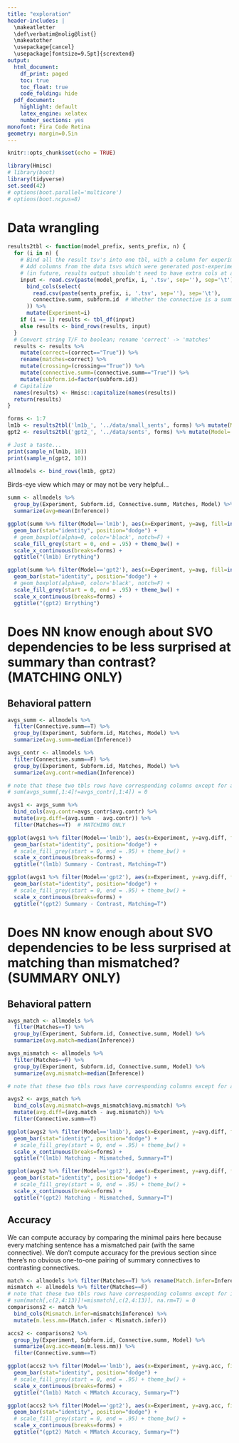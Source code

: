 ```yaml
---
title: "exploration"
header-includes: |
  \makeatletter
  \def\verbatim@nolig@list{}
  \makeatother
  \usepackage{cancel}
  \usepackage[fontsize=9.5pt]{scrextend}
output:
  html_document:
    df_print: paged
    toc: true
    toc_float: true
    code_folding: hide
  pdf_document:
    highlight: default
    latex_engine: xelatex
    number_sections: yes
monofont: Fira Code Retina
geometry: margin=0.5in
---
```


```r
knitr::opts_chunk$set(echo = TRUE)
```

```r
library(Hmisc)
# library(boot)
library(tidyverse)
set.seed(42)
# options(boot.parallel='multicore')
# options(boot.ncpus=8)
```

# Data wrangling

```r
results2tbl <- function(model_prefix, sents_prefix, n) {
  for (i in n) {
    # Bind all the result tsv's into one tbl, with a column for experiment;
    # Add columns from the data tsvs which were generated post-experiment
    # (in future, results output shouldn't need to have extra cols at all)
    input <- read.csv(paste(model_prefix, i, '.tsv', sep=''), sep='\t') %>%
      bind_cols(select(
        read.csv(paste(sents_prefix, i, '.tsv', sep=''), sep='\t'),
        connective.summ, subform.id  # Whether the connective is a summary or contrast type; subform id (specified in templates)
      )) %>%
      mutate(Experiment=i)
    if (i == 1) results <- tbl_df(input)
    else results <- bind_rows(results, input)
  }
  # Convert string T/F to boolean; rename 'correct' -> 'matches'
  results <- results %>%
    mutate(correct=(correct=="True")) %>%
    rename(matches=correct) %>%
    mutate(crossing=(crossing=="True")) %>%
    mutate(connective.summ=(connective.summ=="True")) %>%
    mutate(subform.id=factor(subform.id))
  # Capitalize
  names(results) <- Hmisc::capitalize(names(results))
  return(results)
}
```

```r
forms <- 1:7
lm1b <- results2tbl('lm1b_', '../data/small_sents', forms) %>% mutate(Model='lm1b')
gpt2 <- results2tbl('gpt2_', '../data/sents', forms) %>% mutate(Model='gpt2')

# Just a taste...
print(sample_n(lm1b, 10))
print(sample_n(gpt2, 10))

allmodels <- bind_rows(lm1b, gpt2)
```

Birds-eye view which may or may not be very helpful...
```r
summ <- allmodels %>%
  group_by(Experiment, Subform.id, Connective.summ, Matches, Model) %>%
  summarize(avg=mean(Inference))

ggplot(summ %>% filter(Model=='lm1b'), aes(x=Experiment, y=avg, fill=interaction(Connective.summ, Matches, Subform.id))) +
  geom_bar(stat="identity", position="dodge") +
  # geom_boxplot(alpha=0, color='black', notch=F) +
  scale_fill_grey(start = 0, end = .95) + theme_bw() +
  scale_x_continuous(breaks=forms) +
  ggtitle("(lm1b) Errything")

ggplot(summ %>% filter(Model=='gpt2'), aes(x=Experiment, y=avg, fill=interaction(Connective.summ, Matches, Subform.id))) +
  geom_bar(stat="identity", position="dodge") +
  # geom_boxplot(alpha=0, color='black', notch=F) +
  scale_fill_grey(start = 0, end = .95) + theme_bw() +
  scale_x_continuous(breaks=forms) +
  ggtitle("(gpt2) Errything")
```

# Does NN know enough about SVO dependencies to be less surprised at summary than contrast? (MATCHING ONLY)

## Behavioral pattern

```r
avgs_summ <- allmodels %>%
  filter(Connective.summ==T) %>%
  group_by(Experiment, Subform.id, Matches, Model) %>%
  summarize(avg.summ=median(Inference))

avgs_contr <- allmodels %>%
  filter(Connective.summ==F) %>%
  group_by(Experiment, Subform.id, Matches, Model) %>%
  summarize(avg.contr=median(Inference))

# note that these two tbls rows have corresponding columns except for avg;
# sum(avgs_summ[,1:4]!=avgs_contr[,1:4]) = 0

avgs1 <- avgs_summ %>%
  bind_cols(avg.contr=avgs_contr$avg.contr) %>%
  mutate(avg.diff=(avg.summ - avg.contr)) %>%
  filter(Matches==T)  # MATCHING ONLY

ggplot(avgs1 %>% filter(Model=='lm1b'), aes(x=Experiment, y=avg.diff, fill=Subform.id)) +
  geom_bar(stat="identity", position="dodge") +
  # scale_fill_grey(start = 0, end = .95) + theme_bw() +
  scale_x_continuous(breaks=forms) +
  ggtitle("(lm1b) Summary - Contrast, Matching=T")

ggplot(avgs1 %>% filter(Model=='gpt2'), aes(x=Experiment, y=avg.diff, fill=Subform.id)) +
  geom_bar(stat="identity", position="dodge") +
  # scale_fill_grey(start = 0, end = .95) + theme_bw() +
  scale_x_continuous(breaks=forms) +
  ggtitle("(gpt2) Summary - Contrast, Matching=T")
```

# Does NN know enough about SVO dependencies to be less surprised at matching than mismatched? (SUMMARY ONLY)

## Behavioral pattern

```r
avgs_match <- allmodels %>%
  filter(Matches==T) %>%
  group_by(Experiment, Subform.id, Connective.summ, Model) %>%
  summarize(avg.match=median(Inference))

avgs_mismatch <- allmodels %>%
  filter(Matches==F) %>%
  group_by(Experiment, Subform.id, Connective.summ, Model) %>%
  summarize(avg.mismatch=median(Inference))

# note that these two tbls rows have corresponding columns except for avg

avgs2 <- avgs_match %>%
  bind_cols(avg.mismatch=avgs_mismatch$avg.mismatch) %>%
  mutate(avg.diff=(avg.match - avg.mismatch)) %>%
  filter(Connective.summ==T)

ggplot(avgs2 %>% filter(Model=='lm1b'), aes(x=Experiment, y=avg.diff, fill=Subform.id)) +
  geom_bar(stat="identity", position="dodge") +
  # scale_fill_grey(start = 0, end = .95) + theme_bw() +
  scale_x_continuous(breaks=forms) +
  ggtitle("(lm1b) Matching - Mismatched, Summary=T")

ggplot(avgs2 %>% filter(Model=='gpt2'), aes(x=Experiment, y=avg.diff, fill=Subform.id)) +
  geom_bar(stat="identity", position="dodge") +
  # scale_fill_grey(start = 0, end = .95) + theme_bw() +
  scale_x_continuous(breaks=forms) +
  ggtitle("(gpt2) Matching - Mismatched, Summary=T")
```

## Accuracy

We can compute accuracy by comparing the minimal pairs here because every matching sentence has a mismatched pair (with the same connective). We don't compute accuracy for the previous section since there's no obvious one-to-one pairing of summary connectives to contrasting connectives.

```r
match <- allmodels %>% filter(Matches==T) %>% rename(Match.infer=Inference)
mismatch <- allmodels %>% filter(Matches==F)
# note that these two tbls rows have corresponding columns except for inference (float) and match (logical)
# sum(match[,c(2,4:13)]!=mismatch[,c(2,4:13)], na.rm=T) = 0
comparisons2 <- match %>%
  bind_cols(Mismatch.infer=mismatch$Inference) %>%
  mutate(m.less.mm=(Match.infer < Mismatch.infer))

accs2 <- comparisons2 %>%
  group_by(Experiment, Subform.id, Connective.summ, Model) %>%
  summarize(avg.acc=mean(m.less.mm)) %>%
  filter(Connective.summ==T)

ggplot(accs2 %>% filter(Model=='lm1b'), aes(x=Experiment, y=avg.acc, fill=Subform.id)) +
  geom_bar(stat="identity", position="dodge") +
  # scale_fill_grey(start = 0, end = .95) + theme_bw() +
  scale_x_continuous(breaks=forms) +
  ggtitle("(lm1b) Match < MMatch Accuracy, Summary=T")

ggplot(accs2 %>% filter(Model=='gpt2'), aes(x=Experiment, y=avg.acc, fill=Subform.id)) +
  geom_bar(stat="identity", position="dodge") +
  # scale_fill_grey(start = 0, end = .95) + theme_bw() +
  scale_x_continuous(breaks=forms) +
  ggtitle("(gpt2) Match < MMatch Accuracy, Summary=T")
```

